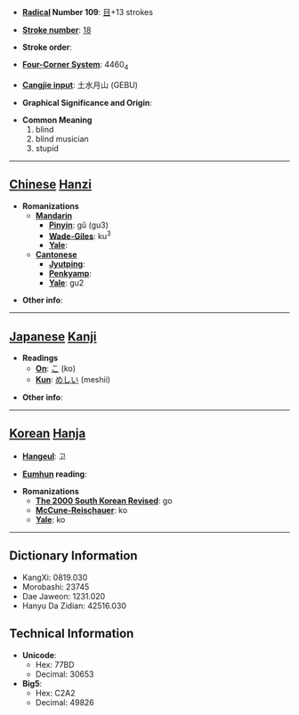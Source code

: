 * '''[[Wiktionary:Chinese radical index| Radical]] Number 109''': [[Wiktionary:Chinese radical index 目|目]]+13 strokes

* '''[[Wiktionary:Chinese total strokes index|Stroke number]]''': [[Wiktionary:Chinese total strokes index 18|18]]

* '''Stroke order''': 

* '''[[Wiktionary:Chinese four corner index|Four-Corner System]]''': 4460<sub>4</sub>

* '''[[Wiktionary:Chinese Cangjie index|Cangjie input]]''': 土水月山 (GEBU)

* '''Graphical Significance and Origin''': 

* '''Common Meaning'''
*#blind
*# blind musician
*# stupid


----

== [[Chinese]] [[Hanzi]] ==

* '''Romanizations'''
** '''[[Mandarin]]'''
*** '''[[Pinyin]]''': gǔ (gu3)
*** '''[[Wade-Giles]]''': ku<sup>3</sup>
*** '''[[Yale]]''': 
** '''[[Cantonese]]'''
*** '''[[Jyutping]]''':
*** '''[[Penkyamp]]''': 
*** '''[[Yale]]''': gu2

* '''Other info''': 

----

== [[Japanese]] [[Kanji]] ==

* '''Readings'''
** '''[[On]]''': [[こ]] (ko)
** '''[[Kun]]''': [[めしい]] (meshii)

* '''Other info''':  

----

== [[Korean]] [[Hanja]] ==

* '''[[Hangeul]]''': 고

* '''[[Eumhun]] reading''': 

* '''Romanizations'''
** '''[[The 2000 South Korean Revised Romanization|The 2000 South Korean Revised]]''': go
** '''[[McCune-Reischauer]]''': ko
** '''[[Yale]]''': ko

----

== Dictionary Information ==

* KangXi: 0819.030
* Morobashi: 23745
* Dae Jaweon: 1231.020
* Hanyu Da Zidian: 42516.030

== Technical Information ==

* '''Unicode''':
** Hex: 77BD
** Decimal: 30653
* '''Big5''':
** Hex: C2A2
** Decimal: 49826